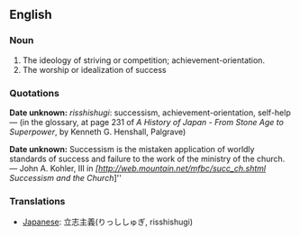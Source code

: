 ==English==

===Noun===
# The ideology of striving or competition; achievement-orientation.
# The worship or idealization of success

===Quotations===

'''Date unknown:''' ''risshishugi'': successism, achievement-orientation, self-help &mdash; (in the glossary, at page 231 of ''A History of Japan - From Stone Age to Superpower'', by Kenneth G. Henshall, Palgrave)

'''Date unknown:''' Successism is the mistaken application of worldly standards of success and failure to the work of the ministry of the church. &mdash; John A. Kohler, III in ''[http://web.mountain.net/mfbc/succ_ch.shtml Successism and the Church'']''

===Translations===
*[[Japanese]]: 立志主義(りっししゅぎ, risshishugi)